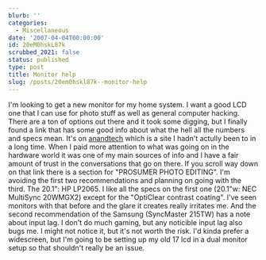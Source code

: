 ```yaml
---
blurb: ''
categories:
  - Miscellaneous
date: '2007-04-04T00:00:00'
id: 20eM0hskL87k
scrubbed_2021: false
status: published
type: post
title: Monitor help
slug: /posts/20em0hskl87k--monitor-help
---
```


I'm looking to get a new monitor for my home system. I want a good
LCD one that I can use for photo stuff as well as general computer
hacking. There are a ton of options out there and it took some
digging, but I finally found a link that has some good info about
what the hell all the numbers and specs mean. It's on
[anandtech](http://forums.anandtech.com/messageview.aspx?catid=31&threadid=1745344&enterthread=y)
which is a site I hadn't actully been to in a long time. When I
paid more attention to what was going on in the hardware world it
was one of my main sources of info and I have a fair amount of
trust in the conversations that go on there. If you scroll way down
on that link there is a section for "PROSUMER PHOTO EDITING". I'm
avoiding the first two recommendations and planning on going with
the third. The 20.1": HP LP2065. I like all the specs on the first
one (20.1"w: NEC MultiSync 20WMGX2) except for the "OptiClear
contrast coating". I've seen monitors with that before and the
glare it creates really irritates me. And the second recommendation
of the Samsung (SyncMaster 215TW) has a note about input lag. I
don't do much gaming, but any noticible input lag also bugs me. I
might not notice it, but it's not worth the risk. I'd kinda prefer
a widescreen, but I'm going to be setting up my old 17 lcd in a
dual monitor setup so that shouldn't really be an issue.
